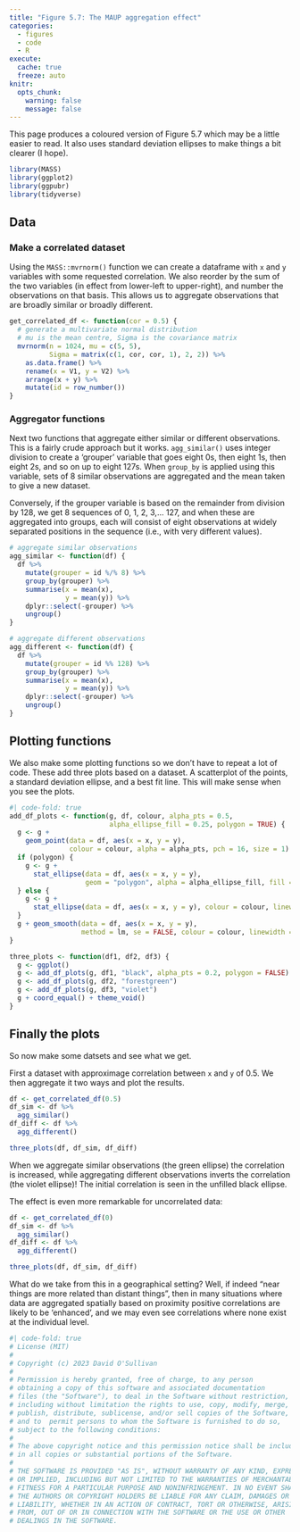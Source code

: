 ```yaml
---
title: "Figure 5.7: The MAUP aggregation effect"
categories: 
  - figures
  - code
  - R
execute: 
  cache: true
  freeze: auto
knitr:
  opts_chunk: 
    warning: false
    message: false
---
```


This page produces a coloured version of Figure 5.7 which may be a little easier to read. It also uses standard deviation ellipses to make things a bit clearer (I hope).

```r
library(MASS)
library(ggplot2)
library(ggpubr)
library(tidyverse)
```

## Data
### Make a correlated dataset
Using the `MASS::mvrnorm()` function we can create a dataframe with `x` and `y` variables with some requested correlation. We also reorder by the sum of the two variables (in effect from lower-left to upper-right), and number the observations on that basis. This allows us to aggregate observations that are broadly similar or broadly different.

```r
get_correlated_df <- function(cor = 0.5) {
  # generate a multivariate normal distribution
  # mu is the mean centre, Sigma is the covariance matrix
  mvrnorm(n = 1024, mu = c(5, 5), 
          Sigma = matrix(c(1, cor, cor, 1), 2, 2)) %>%
    as.data.frame() %>%
    rename(x = V1, y = V2) %>%
    arrange(x + y) %>% 
    mutate(id = row_number())
}
```

### Aggregator functions
Next two functions that aggregate either similar or different observations. This is a fairly crude approach but it works. `agg_similar()` uses integer division to create a 'grouper' variable that goes eight 0s, then eight 1s, then eight 2s, and so on up to eight 127s. When `group_by` is applied using this variable, sets of 8 similar observations are aggregated and the mean taken to give a new dataset.

Conversely, if the grouper variable is based on the remainder from division by 128, we get 8 sequences of 0, 1, 2, 3,... 127, and when these are aggregated into groups, each will consist of eight observations at widely separated positions in the sequence (i.e., with very different values).

```r
# aggregate similar observations
agg_similar <- function(df) {
  df %>%
    mutate(grouper = id %/% 8) %>%
    group_by(grouper) %>%
    summarise(x = mean(x), 
              y = mean(y)) %>%
    dplyr::select(-grouper) %>%
    ungroup()
}

# aggregate different observations
agg_different <- function(df) {
  df %>%
    mutate(grouper = id %% 128) %>%
    group_by(grouper) %>%
    summarise(x = mean(x), 
              y = mean(y)) %>%
    dplyr::select(-grouper) %>%
    ungroup()
}
```

## Plotting functions
We also make some plotting functions so we don't have to repeat a lot of code. These add three plots based on a dataset. A scatterplot of the points, a standard deviation ellipse, and a best fit line. This will make sense when you see the plots.

```r
#| code-fold: true
add_df_plots <- function(g, df, colour, alpha_pts = 0.5, 
                         alpha_ellipse_fill = 0.25, polygon = TRUE) {
  g <- g + 
    geom_point(data = df, aes(x = x, y = y),
               colour = colour, alpha = alpha_pts, pch = 16, size = 1)
  if (polygon) {
    g <- g + 
      stat_ellipse(data = df, aes(x = x, y = y),
                   geom = "polygon", alpha = alpha_ellipse_fill, fill = colour)
  } else {
    g <- g + 
      stat_ellipse(data = df, aes(x = x, y = y), colour = colour, linewidth = 0.35)
  }
  g + geom_smooth(data = df, aes(x = x, y = y),
                  method = lm, se = FALSE, colour = colour, linewidth = 0.5)
}

three_plots <- function(df1, df2, df3) {
  g <- ggplot()
  g <- add_df_plots(g, df1, "black", alpha_pts = 0.2, polygon = FALSE)
  g <- add_df_plots(g, df2, "forestgreen")
  g <- add_df_plots(g, df3, "violet")
  g + coord_equal() + theme_void()
}
```

## Finally the plots
So now make some datsets and see what we get.

First a dataset with approximage correlation between `x` and `y` of 0.5. We then aggregate it two ways and plot the results.

```r
df <- get_correlated_df(0.5)
df_sim <- df %>%
  agg_similar()
df_diff <- df %>%
  agg_different()

three_plots(df, df_sim, df_diff)
```

When we aggregate similar observations (the green ellipse) the correlation is increased, while aggregating different observations inverts the correlation (the violet ellipse)! The initial correlation is seen in the unfilled black ellipse.

The effect is even more remarkable for uncorrelated data:

```r
df <- get_correlated_df(0)
df_sim <- df %>%
  agg_similar()
df_diff <- df %>%
  agg_different()

three_plots(df, df_sim, df_diff)
```

What do we take from this in a geographical setting? Well, if indeed "near things are more related than distant things", then in many situations where data are aggregated spatially based on proximity positive correlations are likely to be 'enhanced', and we may even see correlations where none exist at the individual level.

```r
#| code-fold: true
# License (MIT)
#
# Copyright (c) 2023 David O'Sullivan
#
# Permission is hereby granted, free of charge, to any person
# obtaining a copy of this software and associated documentation
# files (the "Software"), to deal in the Software without restriction,
# including without limitation the rights to use, copy, modify, merge,
# publish, distribute, sublicense, and/or sell copies of the Software,
# and to  permit persons to whom the Software is furnished to do so,
# subject to the following conditions:
#
# The above copyright notice and this permission notice shall be included
# in all copies or substantial portions of the Software.
#
# THE SOFTWARE IS PROVIDED "AS IS", WITHOUT WARRANTY OF ANY KIND, EXPRESS
# OR IMPLIED, INCLUDING BUT NOT LIMITED TO THE WARRANTIES OF MERCHANTABILITY,
# FITNESS FOR A PARTICULAR PURPOSE AND NONINFRINGEMENT. IN NO EVENT SHALL
# THE AUTHORS OR COPYRIGHT HOLDERS BE LIABLE FOR ANY CLAIM, DAMAGES OR OTHER
# LIABILITY, WHETHER IN AN ACTION OF CONTRACT, TORT OR OTHERWISE, ARISING
# FROM, OUT OF OR IN CONNECTION WITH THE SOFTWARE OR THE USE OR OTHER
# DEALINGS IN THE SOFTWARE.
```
